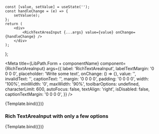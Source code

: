 
    const [value, setValue] = useState('');
    const handleChange = (e) => {
        setValue(e);
    };
    return (
        <div>
            <RichTextAreaInput {...args} value={value} onChange={handleChange} />
        </div>
    );
};


<Meta
    title={LibPath.Form + componentName}
    component={RichTextAreaInput}
    args={{
        label: 'RichTextAreaInput',
        labelTextMargin: '0 0 0 0',
        placeholder: 'Write some text',
        onChange: () => {},
        value: '',
        invalidText: '',
        captionText: '',
        margin: '0 0 0 0',
        padding: '0 0 0 0',
        width: '100%',
        minWidth: '0',
        maxWidth: '90%',
        toolbarOptions: undefined,
        characterLimit: 600,
        autoFocus: false,
        textAlign: 'right',
        isDisabled: false,
        captionTextMargin: '0 0 0 0',
    }}
/>

<DocsPageHeader
    title={componentName}
    description="This component is used to "
    addImportantNote={false}
    variant="unstable"
/>

<Canvas withToolbar>
    <Story name="Base" width="100%">{Template.bind({})}</Story>
</Canvas>

<DocsPageBody addStories={true} />

### Rich TextAreaInput with only a few options
<Canvas withToolbar>
    <Story
        name="Rich Text Area Input"
        args={{
            toolbarOptions: 
                {
                    bold: true,
                    italic: true,
                    underline: true,
                    strikethrough: true,
                },
            }}
    >
        {Template.bind({})}
    </Story>
</Canvas>